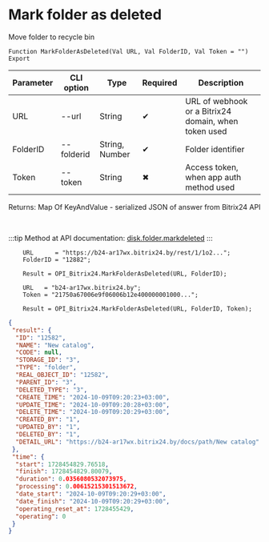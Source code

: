 ﻿---
sidebar_position: 8
---


# Mark folder as deleted
 Move folder to recycle bin



`Function MarkFolderAsDeleted(Val URL, Val FolderID, Val Token = "") Export`

  | Parameter | CLI option | Type | Required | Description |
  |-|-|-|-|-|
  | URL | --url | String | &#x2714; | URL of webhook or a Bitrix24 domain, when token used |
  | FolderID | --folderid | String, Number | &#x2714; | Folder identifier |
  | Token | --token | String | &#x2716; | Access token, when app auth method used |

  
  Returns:  Map Of KeyAndValue - serialized JSON of answer from Bitrix24 API

<br/>

:::tip
Method at API documentation: [disk.folder.markdeleted](https://dev.1c-bitrix.ru/rest_help/disk/folder/disk_folder_markdeleted.php)
:::
<br/>


```bsl title="Code example"
    URL      = "https://b24-ar17wx.bitrix24.by/rest/1/1o2...";
    FolderID = "12882";

    Result = OPI_Bitrix24.MarkFolderAsDeleted(URL, FolderID);

    URL   = "b24-ar17wx.bitrix24.by";
    Token = "21750a67006e9f06006b12e400000001000...";

    Result = OPI_Bitrix24.MarkFolderAsDeleted(URL, FolderID, Token);
```
 



```json title="Result"
{
 "result": {
  "ID": "12582",
  "NAME": "New catalog",
  "CODE": null,
  "STORAGE_ID": "3",
  "TYPE": "folder",
  "REAL_OBJECT_ID": "12582",
  "PARENT_ID": "3",
  "DELETED_TYPE": "3",
  "CREATE_TIME": "2024-10-09T09:20:23+03:00",
  "UPDATE_TIME": "2024-10-09T09:20:28+03:00",
  "DELETE_TIME": "2024-10-09T09:20:29+03:00",
  "CREATED_BY": "1",
  "UPDATED_BY": "1",
  "DELETED_BY": "1",
  "DETAIL_URL": "https://b24-ar17wx.bitrix24.by/docs/path/New catalog"
 },
 "time": {
  "start": 1728454829.76518,
  "finish": 1728454829.80079,
  "duration": 0.0356080532073975,
  "processing": 0.00615215301513672,
  "date_start": "2024-10-09T09:20:29+03:00",
  "date_finish": "2024-10-09T09:20:29+03:00",
  "operating_reset_at": 1728455429,
  "operating": 0
 }
}
```
